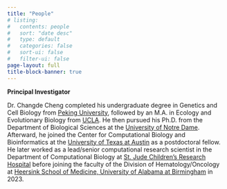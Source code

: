 ```yaml
---
title: "People"
# listing:
#   contents: people
#   sort: "date desc"
#   type: default
#   categories: false
#   sort-ui: false
#   filter-ui: false
page-layout: full
title-block-banner: true
---
```


**Principal Investigator**

Dr. Changde Cheng completed his undergraduate degree in Genetics and Cell Biology from [Peking University](https://en.wikipedia.org/wiki/Peking_University), followed by an M.A. in Ecology and Evolutionary Biology from [UCLA](https://en.wikipedia.org/wiki/University_of_California,_Los_Angeles). He then pursued his Ph.D. from the Department of Biological Sciences at the [University of Notre Dame](https://en.wikipedia.org/wiki/University_of_Notre_Dame). Afterward, he joined the Center for Computational Biology and Bioinformatics at the [University of Texas at Austin](https://en.wikipedia.org/wiki/University_of_Texas_at_Austin) as a postdoctoral fellow. He later worked as a lead/senior computational research scientist in the Department of Computational Biology at [St. Jude Children's Research Hospital](https://en.wikipedia.org/wiki/St._Jude_Children%27s_Research_Hospital) before joining the faculty of the Division of Hematology/Oncology at [Heersink School of Medicine, University of Alabama at Birmingham](https://en.wikipedia.org/wiki/University_of_Alabama_at_Birmingham_School_of_Medicine) in 2023.

